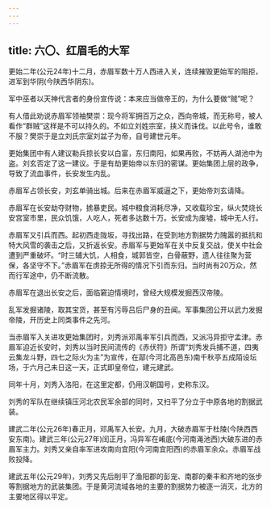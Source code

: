 ```yaml
---
---
---
```

title: 六〇、红眉毛的大军
---



更始二年(公元24年)十二月，赤眉军数十万人西进入关，连续摧毁更始军的阻拒，进军到华阴(今陕西华阴东)。

军中巫者以天神代言者的身份宣传说：本来应当做帝王的，为什么要做“贼”呢？

有人借此劝说赤眉军领袖樊崇：现今将军拥百万之众，西向帝城，而无称号，被人看作“群贼”这样是不可以持久的。不如立刘姓宗室，挟义而诛伐。以此号令，谁敢不服？樊崇于是立刘氏宗室刘盆子为帝，自号建世元年。

更始集团中有人建议勒兵掠长安以白富，东归南阳，如果再败，不妨再人湖池中为盗。刘玄否定了这一建议。于是有劫更始帝以东归的密谋。更始集团上层的政争，导致了流血事件，长安发生内乱。

赤眉军占领长安，刘玄单骑出城。后来在赤眉军威逼之下，更始帝刘玄请降。

赤眉军在长安劫夺财物，掳暴吏民。城中粮食消耗尽净，又收载珍宝，纵火焚烧长安宫室市里，民众饥饿，人吃人，死者多达数十万。长安成为废墟，城中无人行。

赤眉军又引兵而西。起初西走陇坂，寻找出路，在受到地方割据势力隗嚣的抵抗和特大风雪的袭击之后，又折返长安。赤眉军与更始军在关中反复交战，使关中社会遭到严重破坏。“时三辅大饥，人相食，城郭皆空，白骨蔽野，遗人往往聚为营保，各坚守不下。”赤眉军在虏掠无所得的情况下引而东归。当时尚有20万众，然而行军途中，仍不断流散。

赤眉军在退出长安之后，面临窘迫情境时，曾经大规模发掘西汉帝陵。

乱军发掘诸陵，取其宝货，甚至有污辱吕后尸身的丑闻。军事集团公开以武力发掘帝陵，开历史上同类事件之先河。

当赤眉军入关进攻更始集团时，刘秀派邓禹率军引兵而西，又派冯异拒守孟津。赤眉军迫近长安时，刘秀以当时民间流传的《赤伏符》所谓“刘秀发兵捕不道，四夷云集龙斗野，四七之际火为主”为宣传，在鄗(今河北高邑东)南千秋亭五成陌设坛场，于六月己未日这一天，正式即皇帝位，建元建武。

同年十月，刘秀入洛阳，在这里定都，仍用汉朝国号，史称东汉。

刘秀的军队在继续镇压河北农民军余部的同时，又扫平了分立于中原各地的割据武装。

建武二年(公元26年)春正月，邓禹军入长安。九月，大破赤眉军于杜陵(今陕西西安东南)。建武三年(公元27年)闰正月，冯异军在崤底(今河南渑池西)大破东进的赤眉军主力。刘秀又亲自率军进攻南向宜阳(今河南宜阳西)的赤眉军余众。赤眉军战败投降。

建武五年(公元29年)，刘秀又先后削平了渔阳郡的彭宠、南郡的秦丰和齐地的张步等割据地方的武装集团。于是黄河流域各地的主要的割据势力被逐一消灭，北方的主要地区得以平定。